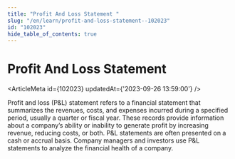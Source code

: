 ```yaml
---
title: "Profit And Loss Statement "
slug: "/en/learn/profit-and-loss-statement--102023"
id: "102023"
hide_table_of_contents: true
---
```



# Profit And Loss Statement 

<ArticleMeta id={102023} updatedAt={'2023-09-26 13:59:00'} />
<div className='border-solid border-b border-t-0 my-4 border-[var(--ifm-color-gray-300)]' />

Profit and loss (P&L) statement refers to a financial statement that summarizes the revenues, costs, and expenses incurred during a specified period, usually a quarter or fiscal year. These records provide information about a company’s ability or inability to generate profit by increasing revenue, reducing costs, or both. P&L statements are often presented on a cash or accrual basis. Company managers and investors use P&L statements to analyze the financial health of a company.
